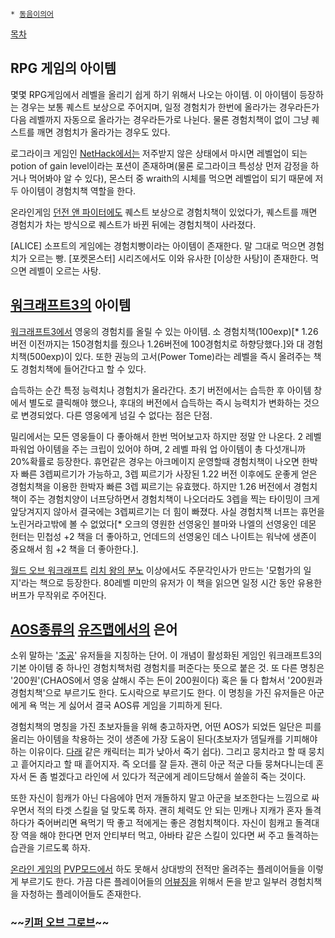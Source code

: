  * [[동음이의어]]

[[목차]]

== RPG 게임의 아이템 ==
몇몇 RPG게임에서 레벨을 올리기 쉽게 하기 위해서 나오는 아이템. 이 아이템이 등장하는 경우는 보통 퀘스트 보상으로 주어지며, 일정 경험치가 한번에 올라가는 경우라든가 다음 레벨까지 자동으로 올라가는 경우라든가로 나뉜다. 물론 경험치책이 없이 그냥 퀘스트를 깨면 경험치가 올라가는 경우도 있다.

로그라이크 게임인 [[NetHack]]에서는 저주받지 않은 상태에서 마시면 레벨업이 되는 potion of gain level이라는 포션이 존재하며(물론 로그라이크 특성상 먼저 감정을 하거나 먹어봐야 알 수 있다), 몬스터 중 wraith의 시체를 먹으면 레벨업이 되기 때문에 저 두 아이템이 경험치책 역할을 한다.

온라인게임 [[던전 앤 파이터]]에도 퀘스트 보상으로 경험치책이 있었다가, 퀘스트를 깨면 경험치가 차는 방식으로 퀘스트가 바뀐 뒤에는 경험치책이 사라졌다.

[ALICE] 소프트의 게임에는 경험치빵이라는 아이템이 존재한다. 말 그대로 먹으면 경험치가 오르는 빵.
[포켓몬스터] 시리즈에서도 이와 유사한 [이상한 사탕]이 존재한다. 먹으면 레벨이 오르는 사탕.
== [[워크래프트3]]의 아이템 ==
[[워크래프트3]]에서 영웅의 경험치를 올릴 수 있는 아이템. 소 경험치책(100exp)[* 1.26버전 이전까지는 150경험치를 줬으나 1.26버전에 100경험치로 하향당했다.]와 대 경험치책(500exp)이 있다. 또한 권능의 고서(Power Tome)라는 레벨을 즉시 올려주는 책도 경험치책에 들어간다고 할 수 있다.

습득하는 순간 특정 능력치나 경험치가 올라간다. 초기 버전에서는 습득한 후 아이템 창에서 별도로 클릭해야 했으나, 후대의 버전에서 습득하는 즉시 능력치가 변화하는 것으로 변경되었다. 다른 영웅에게 넘길 수 없다는 점은 단점.

밀리에서는 모든 영웅들이 다 좋아해서 한번 먹어보고자 하지만 정말 안 나온다. 2 레벨 파워업 아이템을 주는 크립이 있어야 하며, 2 레벨 파워 업 아이템이 총 다섯개니까 20%확률로 등장한다. 휴먼같은 경우는 아크메이지 운영할때 경험치책이 나오면 한박자 빠른 3렙찌르기가 가능하고, 3렙 찌르기가 사장된 1.22 버전 이후에도 운좋게 얻은 경험치책을 이용한 한박자 빠른 3렙 찌르기는 유효했다. 하지만 1.26 버전에서 경험치책이 주는 경험치양이 너프당하면서 경험치책이 나오더라도 3렙을 찍는 타이밍이 크게 앞당겨지지 않아서 결국에는 3렙찌르기는 더 힘이 빠졌다. 사실 경험치책 너프는 휴먼을 노린거라고밖에 볼 수 없었다[* 오크의 영원한 선영웅인 블마와 나엘의 선영웅인 데몬 헌터는 민첩성 +2 책을 더 좋아하고, 언데드의 선영웅인 데스 나이트는 워낙에 생존이 중요해서 힘 +2 책을 더 좋아한다.].

[[월드 오브 워크래프트]] [[리치 왕의 분노]] 이상에서도 주문각인사가 만드는 '모험가의 일지'라는 책으로 등장한다. 80레벨 미만의 유저가 이 책을 읽으면 일정 시간 동안 유용한 버프가 무작위로 주어진다.

== [[AOS]]종류의 [[유즈맵]]에서의 은어 ==
소위 말하는 '[[조공]]' 유저들을 지칭하는 단어. 이 개념이 활성화된 게임인 워크래프트3의 기본 아이템 중 하나인 경험치책처럼 경험치를 퍼준다는 뜻으로 붙은 것. 또 다른 명칭은 '200원'(CHAOS에서 영웅 살해시 주는 돈이 200원이다) 혹은 둘 다 합쳐서 '200원과 경험치책'으로 부르기도 한다. 도시락으로 부르기도 한다. 이 명칭을 가진 유저들은 아군에게 욕 먹는 게 싫어서 결국 AOS류 게임을 기피하게 된다.

경험치책의 명칭을 가진 초보자들을 위해 충고하자면, 어떤 AOS가 되었든 일단은 피를 올리는 아이템을 착용하는 것이 생존에 가장 도움이 된다(초보자가 뎀딜캐를 기피해야 하는 이유이다. [[다래]] 같은 캐릭터는 피가 낮아서 죽기 쉽다). 그리고 뭉치라고 할 때 뭉치고 흩어지라고 할 때 흩어지자. 즉 오더를 잘 듣자. 괜히 아군 적군 다들 뭉쳐다니는데 혼자서 돈 좀 벌겠다고 라인에 서 있다가 적군에게 레이드당해서 쓸쓸히 죽는 것이다.

또한 자신이 힘캐가 아닌 다음에야 먼저 개돌하지 말고 아군을 보조한다는 느낌으로 싸우면서 적의 타겟 스킬을 덜 맞도록 하자. 괜히 체력도 안 되는 민캐나 지캐가 혼자 돌격하다가 죽어버리면 욕먹기 딱 좋고 적에게는 좋은 경험치책이다. 자신이 힘캐고 돌격대장 역을 해야 한다면 먼저 안티부터 먹고, 아바타 같은 스킬이 있다면 써 주고 돌격하는 습관을 기르도록 하자.

[[온라인 게임]]의 [[PVP]]모드에서 하도 못해서 상대방의 전적만 올려주는 플레이어들을 이렇게 부르기도 한다. 가끔 다른 플레이어들의 [[어뷰징]]을 위해서 돈을 받고 일부러 경험치책을 자청하는 플레이어들도 존재한다.


=== ~~[[키퍼 오브 그로브]]~~ ===
